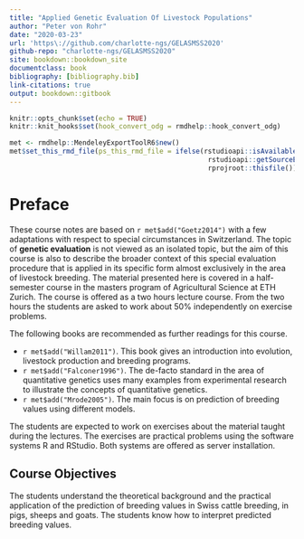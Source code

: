 ```yaml
---
title: "Applied Genetic Evaluation Of Livestock Populations"
author: "Peter von Rohr"
date: "2020-03-23"
url: 'https\://github.com/charlotte-ngs/GELASMSS2020'
github-repo: "charlotte-ngs/GELASMSS2020"
site: bookdown::bookdown_site
documentclass: book
bibliography: [bibliography.bib]
link-citations: true
output: bookdown::gitbook
---
```


```r
knitr::opts_chunk$set(echo = TRUE)
knitr::knit_hooks$set(hook_convert_odg = rmdhelp::hook_convert_odg)
```

```r
met <- rmdhelp::MendeleyExportToolR6$new()
met$set_this_rmd_file(ps_this_rmd_file = ifelse(rstudioapi::isAvailable(), 
                                                 rstudioapi::getSourceEditorContext()$path, 
                                                 rprojroot::thisfile()))
```


# Preface {-}
These course notes are based on `r met$add("Goetz2014")` with a few adaptations with respect to special circumstances in Switzerland. The topic of __genetic evaluation__ is not viewed as an isolated topic, but the aim of this course is also to describe the broader context of this special evaluation procedure that is applied in its specific form almost exclusively in the area of livestock breeding. The material presented here is covered in a half-semester course in the masters program of Agricultural Science at ETH Zurich. The course is offered as a two hours lecture course. From the two hours the students are asked to work about $50\%$ independently on exercise problems.

The following books are recommended as further readings for this course.

* `r met$add("Willam2011")`.  This book gives an introduction into evolution, livestock production and breeding programs.
* `r met$add("Falconer1996")`. The de-facto standard in the area of quantitative genetics uses many examples from experimental research to illustrate the concepts of quantitative genetics.
* `r met$add("Mrode2005")`. The main focus is on prediction of breeding values using different models.

The students are expected to work on exercises about the material taught during the lectures. The exercises are practical problems using the software systems R and RStudio. Both systems are offered as server installation. 



## Course Objectives {-}
The students understand the theoretical background and the practical application of the prediction of breeding values in Swiss cattle breeding, in pigs, sheeps and goats. The students know how to interpret predicted breeding values.



